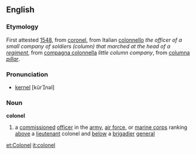 ==English==
===Etymology===
First attested [[w:1548|1548]], from {{MF.}} [[coronel]], from Italian [[colonnello]] ''the officer of a small company of soldiers (column) that marched at the head of a [[regiment]]'', from [[compagna colonnella]] ''little column company'', from {{L.}} [[columna]] ''[[pillar]]''. 

===Pronunciation===
* [[kernel]] [kûrnəl]

===Noun===
'''colonel''' {{wikipedia}}

#a [[commissioned]] [[officer]] in the [[army]], [[air force]], or [[marine corps]] ranking [[above]] a [[lieutenant]] colonel and [[below]] a [[brigadier]] [[general]]

[[et:Colonel]]
[[it:colonel]]